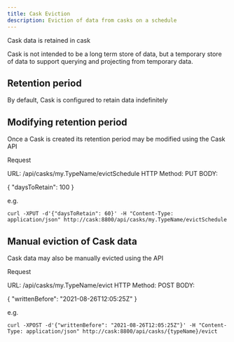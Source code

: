 ```yaml
---
title: Cask Eviction
description: Eviction of data from casks on a schedule
---
```



Cask data is retained in cask

Cask is not intended to be a long term store of data, but a temporary store of data to support querying and projecting from
temporary data.

## Retention period

By default, Cask is configured to retain data indefinitely


## Modifying retention period

Once a Cask is created its retention period may be modified using the Cask API

Request

URL: /api/casks/my.TypeName/evictSchedule
HTTP Method: PUT
BODY:

{
"daysToRetain": 100
}

e.g.

```text
curl -XPUT -d'{"daysToRetain": 60}' -H "Content-Type: application/json" http://cask:8800/api/casks/my.TypeName/evictSchedule
```

## Manual eviction of Cask data

Cask data may also be manually evicted using the API

Request

URL: /api/casks/my.TypeName/evict
HTTP Method: POST
BODY:

{
"writtenBefore": "2021-08-26T12:05:25Z"
}

e.g.

```text
curl -XPOST -d'{"writtenBefore": "2021-08-26T12:05:25Z"}' -H "Content-Type: application/json" http://cask:8800/api/casks/{typeName}/evict
```









